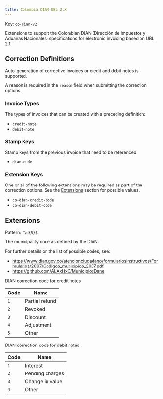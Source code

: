 ```yaml
---
title: Colombia DIAN UBL 2.X
---
```


Key: <code>co-dian-v2</code>

Extensions to support the Colombian DIAN (Dirección de Impuestos y Aduanas Nacionales)
specifications for electronic invoicing based on UBL 2.1.

## Correction Definitions

Auto-generation of corrective invoices or credit and debit notes is
supported.

A reason is required in the <code>reason</code> field
when submitting the correction options.

### Invoice Types

The types of invoices that can be created with a preceding definition:
- <code>credit-note</code>
- <code>debit-note</code>

### Stamp Keys

Stamp keys from the previous invoice that need to be referenced:
- <code>dian-cude</code>

### Extension Keys

One or all of the following extensions may be required as part of the correction
options. See the [Extensions](#extensions) section for possible values.
- <code>co-dian-credit-code</code>
- <code>co-dian-debit-code</code>

## Extensions

<AccordionGroup>
<Accordion description="Key: co-dian-municipality" title="DIAN Municipality Code">

Pattern: <code>^\d{5}$</code>	

The municipality code as defined by the DIAN.

For further details on the list of possible codes, see:

 * https://www.dian.gov.co/atencionciudadano/formulariosinstructivos/Formularios/2007/Codigos_municipios_2007.pdf
 * https://github.com/ALAxHxC/MunicipiosDane
</Accordion>
<Accordion description="Key: co-dian-credit-code" title="Credit Code">	

DIAN correction code for credit notes

| Code | Name |
| ---- | ---- |
| <code>1</code> | Partial refund |
| <code>2</code> | Revoked |
| <code>3</code> | Discount |
| <code>4</code> | Adjustment |
| <code>5</code> | Other |
</Accordion>
<Accordion description="Key: co-dian-debit-code" title="Debit Code">	

DIAN correction code for debit notes

| Code | Name |
| ---- | ---- |
| <code>1</code> | Interest |
| <code>2</code> | Pending charges |
| <code>3</code> | Change in value |
| <code>4</code> | Other |
</Accordion></AccordionGroup>	